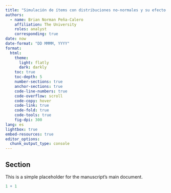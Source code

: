 ```yaml
---
title: "Simulación de ítems con distribuciones no-normales y su efecto en el análisis factorial exploratorio mediante correlaciones teracóricas/policóricas"
authors:
  - name: Brian Norman Peña-Calero
    affiliation: The University
    roles: analyst
    corresponding: true
date: now
date-format: "DD MMMM, YYYY"
format: 
  html:
    theme:
      light: flatly
      dark: darkly
    toc: true
    toc-depth: 5
    number-sections: true
    anchor-sections: true
    code-line-numbers: true
    code-overflow: scroll
    code-copy: hover
    code-link: true
    code-fold: true
    code-tools: true
    fig-dpi: 300
lang: es
lightbox: true
embed-resources: true
editor_options: 
  chunk_output_type: console
---
```


## Section
This is a simple placeholder for the manuscript's main document.

```r
1 + 1
```
